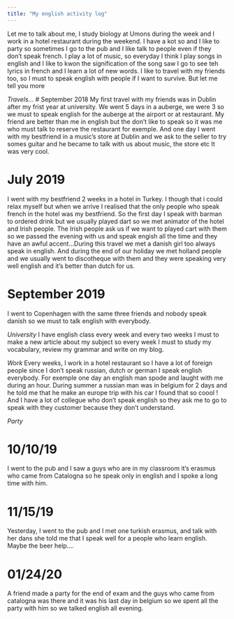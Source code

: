 ```yaml
---
title: "My english activity log"
---
```

Let me to talk about me, I study biology at Umons during the week and I work in a hotel restaurant during the weekend. I have a kot so and I like to party so sometimes I go to the pub and I like talk to people even if they don't speak french. I play a lot of music, so everyday I think I play songs in english and I like to kwon the signification of the song saw I go to see teh lyrics in french and I learn a lot of new words. I like to travel with my friends too, so I must to speak english with people if I want to survive. But let me tell you more

*Travels...*
# September 2018
My first travel with my friends was in Dublin after my frist year at university. We went 5 days in a auberge, we were 3 so we must to speak english for the auberge at the airport or at restaurant. My friend are better than me in english but the don't like to speak so it was me who must talk to reserve the restaurant for exemple. And one day I went with my bestfriend in a music's store at Dublin and we ask to the seller to try somes guitar and he became to talk with us about music, the store etc It was very cool. 

# July 2019
I went with my bestfriend 2 weeks in a hotel in Turkey. I though that i could relax myself but when we arrive I realised that the only people who speak french in the hotel was my bestfriend. So the first day I speak with barman to ordered drink but we usually played dart so we met animator of the hotel and Irish people. The Irish people ask us if we want to played cart with them so we passed the evening with us and speak engish all the time and they have an awful accent...During this travel we met a danish girl too always speak in english. And during the end of our holiday we met holland people and we usually went to discotheque with them and they were speaking very well english and it's better than dutch for us. 

# September 2019
I went to Copenhagen with the same three friends and nobody speak danish so we must to talk english with everybody. 

*University*
I have english class every week and every two weeks I must to make a new article about my subject so every week I must to study my vocabulary, review my grammar and write on my blog. 

*Work*
Every weeks, I work in a hotel restaurant so I have a lot of foreign people since I don't speak russian, dutch or german I speak english everybody. For exemple one day an english man spode and laught with me during an hour. During summer a russian man was in belgium for 2 days and he told me that he make an europe trip with his car I found that so coool ! And I have a lot of collegue who don't speak english so they ask me to go to speak with they customer because they don't understand. 

*Party* 

# 10/10/19
I went to the pub and I saw a guys who are in my classroom it's erasmus who came from Catalogna so he speak only in english and I spoke a long time with him. 

# 11/15/19
Yesterday, I went to the pub and I met one turkish erasmus, and talk with her dans she told me that I speak well for a people who learn english. Maybe the beer help....

# 01/24/20
A friend made a party for the end of exam and the guys who came from catalogna was there and it was his last day in belgium so we spent all the party with him so we talked english all evening. 











